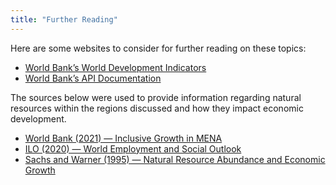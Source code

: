 ---
title: "Further Reading"
---

Here are some websites to consider for further reading on these topics:

* [World Bank's World Development Indicators](https://databank.worldbank.org/source/world-development-indicators)
* [World Bank's API Documentation](https://documents.worldbank.org/en/publication/documents-reports/api)

The sources below were used to provide information regarding natural resources within the regions discussed and how they impact economic development.

* [World Bank (2021) — Inclusive Growth in MENA](https://www.worldbank.org/en/news/feature/2021/06/07/inclusive-growth-in-middle-east-and-north-africa)
* [ILO (2020) — World Employment and Social Outlook](https://www.ilo.org/global/research/global-reports/weso/2020/lang--en/index.htm)
* [Sachs and Warner (1995) — Natural Resource Abundance and Economic Growth](https://www.nber.org/papers/w5398)
